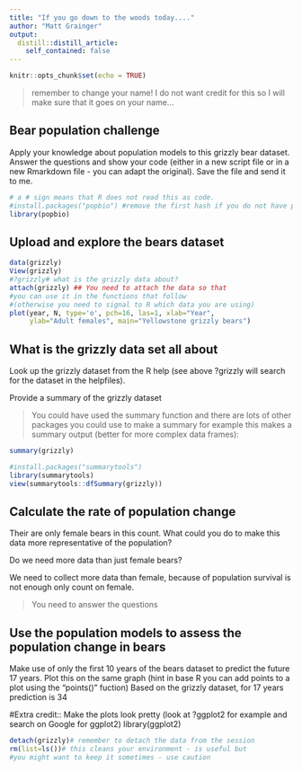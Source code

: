 ```yaml
---
title: "If you go down to the woods today...."
author: "Matt Grainger"
output:
  distill::distill_article:
    self_contained: false
---
```


```r
knitr::opts_chunk$set(echo = TRUE)
```

> remember to change your name! I do not want credit for this so I will make sure that it goes on your name...

## Bear population challenge
Apply your knowledge about population models to this grizzly bear dataset. Answer the questions and show your code (either in a new script file or in a new Rmarkdown file - you can adapt the original). Save the file and send it to me. 


```r
# a # sign means that R does not read this as code. 
#install.packages("popbio") #remove the first hash if you do not have popbio installed as a package 
library(popbio)
```

## Upload and explore the bears dataset



```r
data(grizzly)
View(grizzly)
#?grizzly# what is the grizzly data about?
attach(grizzly) ## You need to attach the data so that 
#you can use it in the functions that follow 
#(otherwise you need to signal to R which data you are using)
plot(year, N, type='o', pch=16, las=1, xlab="Year", 
     ylab="Adult females", main="Yellowstone grizzly bears") 
```

## What is the grizzly data set all about

Look up the grizzly dataset from the R help (see above ?grizzly will search for the dataset in the helpfiles).

Provide a summary of the grizzly dataset

> You could have used the summary function and there are lots of other packages you could use to make a summary for example this makes a summary output (better for more complex data frames):


```r
summary(grizzly)
```


```r
#install.packages("summarytools")
library(summarytools)
view(summarytools::dfSummary(grizzly))

```


## Calculate the rate of population change 

Their are only female bears in this count. What could you do to make this data more representative of the population?

Do we need more data than just female bears?

We need to collect more data than female, because of population survival is not enough only count on female.

> You need to answer the questions

## Use the population models to assess the population change in bears 

Make use of only the first 10 years of the bears dataset to predict the future 17 years.
Plot this on the same graph (hint in base R you can add points to a plot using the "points()" fuction)
Based on the grizzly dataset, for 17 years prediction is 34

#Extra credit:: Make the plots look pretty (look at ?ggplot2 for example and search on Google for ggplot2)
library(ggplot2)

```r
detach(grizzly)# remember to detach the data from the session
rm(list=ls())# this cleans your environment - is useful but 
#you might want to keep it sometimes - use caution
```


